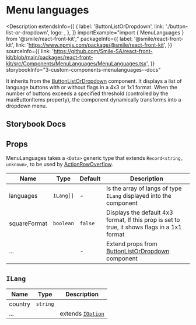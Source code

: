 
# Menu languages

<Description
  extendsInfo={[
    {
      label: 'ButtonListOrDropdown',
      link: './button-list-or-dropdown',
      logo: <GitHubLogo />,
    },
  ]}
  importExample="import { MenuLanguages } from '@smile/react-front-kit';"
  packageInfo={{
    label: '@smile/react-front-kit',
    link: 'https://www.npmjs.com/package/@smile/react-front-kit',
  }}
  sourceInfo={{
    link: 'https://github.com/Smile-SA/react-front-kit/blob/main/packages/react-front-kit/src/Components/MenuLanguages/MenuLanguages.tsx',
  }}
  storybookInfo="3-custom-components-menulanguages--docs"
>
  It inherits from the [ButtonListOrDropdown](./button-list-or-dropdown)
  component. It displays a list of language buttons with or without flags in a
  4x3 or 1x1 format. When the number of buttons exceeds a specified threshold
  (controlled by the maxButtonItems property), the component dynamically
  transforms into a dropdown menu.
</Description>

## Storybook Docs

<StorybookEmbed
  storyId="3-custom-components-menulanguages--docs"
  height="820"
/>

## Props

MenuLanguages takes a `<Data>` generic type that extends `Record<string, unknown>`, to be used by [ActionRowOverflow](./action-row-overflow).

| Name                  | Type      | Default | Description                                                                                  |
| --------------------- | --------- | ------- | -------------------------------------------------------------------------------------------- |
| languages <Required/> | `ILang[]` | -       | Is the array of langs of type `ILang` displayed into the component                           |
| squareFormat          | `boolean` | `false` | Displays the default 4x3 format, If this prop is set to true, it shows flags in a 1x1 format |
| ...                   |           | -       | Extend props from [ButtonListOrDropdown](./button-list-or-dropdown) component                |

## `ILang`

| Name    | Type     | Description                                              |
| ------- | -------- | -------------------------------------------------------- |
| country | `string` |                                                          |
| ...     |          | extends [`IOption`]('../../../../shared-types/i-options) |
